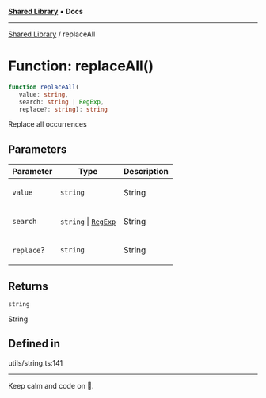 
<Meta title="Libs/Shared/functions/replaceAll" />



[**Shared Library**](/?path=/docs/libs-shared-overview--page) • **Docs**

***

[Shared Library](/?path=/docs/libs-shared-overview--page) / replaceAll

# Function: replaceAll()

```ts
function replaceAll(
   value: string, 
   search: string | RegExp, 
   replace?: string): string
```

Replace all occurrences

## Parameters

<table>
<thead>
<tr>
<th>Parameter</th>
<th>Type</th>
<th>Description</th>
</tr>
</thead>
<tbody>
<tr>
<td>

`value`

</td>
<td>

`string`

</td>
<td>

String

</td>
</tr>
<tr>
<td>

`search`

</td>
<td>

`string` \| [`RegExp`](https://developer.mozilla.org/docs/Web/JavaScript/Reference/Global_Objects/RegExp)

</td>
<td>

String

</td>
</tr>
<tr>
<td>

`replace`?

</td>
<td>

`string`

</td>
<td>

String

</td>
</tr>
</tbody>
</table>

## Returns

`string`

String

## Defined in

utils/string.ts:141


***

Keep calm and code on 🤘.